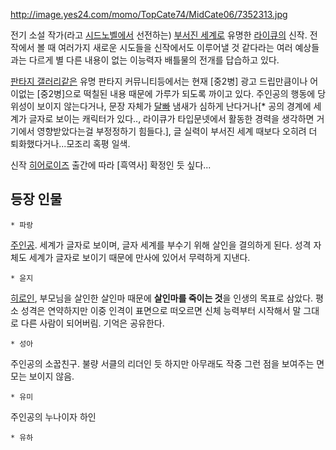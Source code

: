 http://image.yes24.com/momo/TopCate74/MidCate06/7352313.jpg

전기 소설 작가(라고 [[시드노벨]]에서 선전하는) [[부서진 세계]]로 유명한 [[라이큐]]의 신작.
전작에서 볼 때 여러가지 새로운 시도들을 신작에서도 이루어낼 것 같다라는 여러 예상들과는 다르게 별 다른 내용이 없는 이능력자 배틀물의 전개를 답습하고 있다.

[[판타지 갤러리]]같은 유명 판타지 커뮤니티등에서는 현재 [중2병] 광고 드립만큼이나 어이없는 [중2병]으로 떡칠된 내용 때문에 가루가 되도록 까이고 있다. 주인공의 행동에 당위성이 보이지 않는다거나, 문장 자체가 [[달빠]] 냄새가 심하게 난다거나[* 공의 경계에 세계가 글자로 보이는 캐릭터가 있다.., 라이큐가 타입문넷에서 활동한 경력을 생각하면 거기에서 영향받았다는걸 부정정하기 힘들다.], 글 실력이 부서진 세계 때보다 오히려 더 퇴화했다거나...모조리 혹평 일색.

신작 [[히어로이즈]] 출간에 따라 [흑역사] 확정인 듯 싶다...

== 등장 인물 ==

 * 파랑
[[주인공]]. 세계가 글자로 보이며, 글자 세계를 부수기 위해 살인을 결의하게 된다. 성격 자체도 세계가 글자로 보이기 때문에 만사에 있어서 무력하게 지낸다.
 * 윤지
[[히로인]], 부모님을 살인한 살인마 때문에 '''살인마를 죽이는 것'''을 인생의 목표로 삼았다. 평소 성격은 연약하지만 이중 인격이 표면으로 떠오르면 신체 능력부터 시작해서 말 그대로 다른 사람이 되어버림. 기억은 공유한다.
 * 성아
주인공의 소꿉친구. 불량 서클의 리더인 듯 하지만 아무래도 작중 그런 점을 보여주는 면모는 보이지 않음.
 * 유미
주인공의 누나이자 하인
 * 유하
